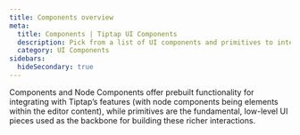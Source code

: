 ```yaml
---
title: Components overview
meta:
  title: Components | Tiptap UI Components
  description: Pick from a list of UI components and primitives to integrate into your Tiptap editor. More in the docs.
  category: UI Components
sidebars:
  hideSecondary: true
---
```


Components and Node Components offer prebuilt functionality for integrating with Tiptap’s features (with node components being elements within the editor content),
while primitives are the fundamental, low-level UI pieces used as the backbone for building these richer interactions.


<UIComponents path="content/ui-components" />
